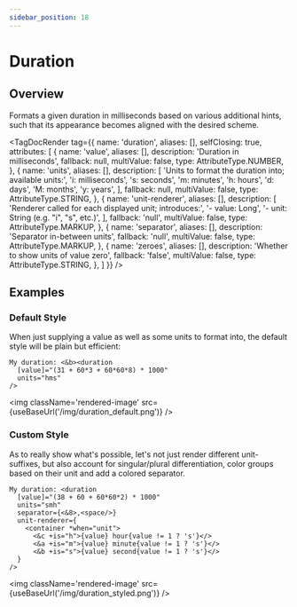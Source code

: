 ```yaml
---
sidebar_position: 18
---
```



# Duration

## Overview

Formats a given duration in milliseconds based on various additional hints, such that its appearance becomes aligned with the desired scheme.

<TagDocRender tag={{
  name: 'duration',
  aliases: [],
  selfClosing: true,
  attributes: [
    {
      name: 'value',
      aliases: [],
      description: 'Duration in milliseconds',
      fallback: null,
      multiValue: false,
      type: AttributeType.NUMBER,
    },
    {
      name: 'units',
      aliases: [],
      description: [
        'Units to format the duration into; available units:',
        'i: milliseconds',
        's: seconds',
        'm: minutes',
        'h: hours',
        'd: days',
        'M: months',
        'y: years',
      ],
      fallback: null,
      multiValue: false,
      type: AttributeType.STRING,
    },
    {
      name: 'unit-renderer',
      aliases: [],
      description: [
        'Renderer called for each displayed unit; introduces:',
        '- value: Long',
        '- unit: String (e.g. "i", "s", etc.)',
      ],
      fallback: 'null',
      multiValue: false,
      type: AttributeType.MARKUP,
    },
    {
      name: 'separator',
      aliases: [],
      description: 'Separator in-between units',
      fallback: 'null',
      multiValue: false,
      type: AttributeType.MARKUP,
    },
    {
      name: 'zeroes',
      aliases: [],
      description: 'Whether to show units of value zero',
      fallback: 'false',
      multiValue: false,
      type: AttributeType.STRING,
    },
  ]
}} />

## Examples

### Default Style

When just supplying a value as well as some units to format into, the default style will be plain but efficient:

```component-markup
My duration: <&b><duration
  [value]="(31 + 60*3 + 60*60*8) * 1000"
  units="hms"
/>
```

<img className='rendered-image' src={useBaseUrl('/img/duration_default.png')} />

### Custom Style

As to really show what's possible, let's not just render different unit-suffixes, but also account for singular/plural differentiation, color groups based on their unit and add a colored separator.

```component-markup
My duration: <duration
  [value]="(38 + 60 + 60*60*2) * 1000"
  units="smh"
  separator={<&8>,<space/>}
  unit-renderer={
    <container *when="unit">
      <&c +is="h">{value} hour{value != 1 ? 's'}</>
      <&a +is="m">{value} minute{value != 1 ? 's'}</>
      <&b +is="s">{value} second{value != 1 ? 's'}</>
  }
/>
```

<img className='rendered-image' src={useBaseUrl('/img/duration_styled.png')} />